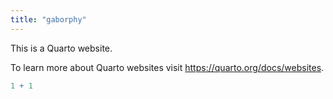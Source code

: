 ```yaml
---
title: "gaborphy"
---
```


This is a Quarto website.

To learn more about Quarto websites visit <https://quarto.org/docs/websites>.

```r
1 + 1
```
